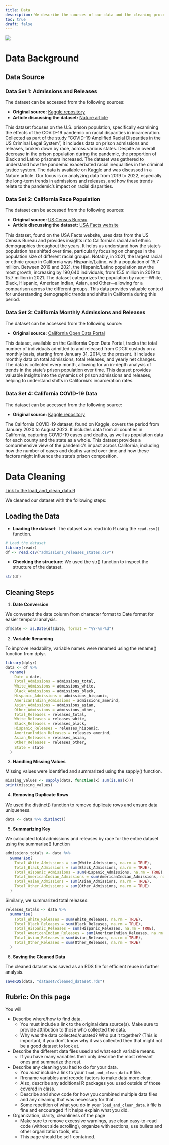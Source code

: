 ```yaml
---
title: Data
description: We describe the sources of our data and the cleaning process.
toc: true
draft: false
---
```


![](images/data-import-cheatsheet-thumbs.png)

# Data Background

## Data Source

### Data Set 1: Admissions and Releases 
The dataset can be accessed from the following sources:
 
- **Original source:** [Kaggle repository](https://www.kaggle.com/datasets/konradb/prison-population-in-the-us?select=populations_states.csv)
- **Article discussing the dataset:** [Nature article](https://www.nature.com/articles/s41586-023-05980-2)
 
This dataset focuses on the U.S. prison population, specifically examining the effects of the COVID-19 pandemic on racial disparities in incarceration. Collected as part of the study “COVID-19 Amplified Racial Disparities in the US Criminal Legal System”, it includes data on prison admissions and releases, broken down by race, across various states. Despite an overall decrease in the prison population during the pandemic, the proportion of Black and Latino prisoners increased. The dataset was gathered to understand how the pandemic exacerbated racial inequalities in the criminal justice system. The data is available on Kaggle and was discussed in a Nature article. Our focus is on analyzing data from 2019 to 2022, especially the long-term trends in admissions and releases, and how these trends relate to the pandemic's impact on racial disparities.
 
 
### Data Set 2: California Race Population 
The dataset can be accessed from the following sources:
 
- **Original source:** [US Census Bureau](https://www2.census.gov/programs-surveys/popest/)
- **Article discussing the dataset:** [USA Facts website](https://usafacts.org/data/topics/people-society/population-and-demographics/our-changing-population/state/california/?endDate=2020-01-01&startDate=2019-01-01)  
 
This dataset, found on the USA Facts website, uses data from the US Census Bureau and provides insights into California's racial and ethnic demographics throughout the years. It helps us understand how the state’s population has shifted over time, particularly focusing on changes in the population size of different racial groups. Notably, in 2021, the largest racial or ethnic group in California was Hispanic/Latino, with a population of 15.7 million. Between 2019 and 2021, the Hispanic/Latino population saw the most growth, increasing by 190,640 individuals, from 15.5 million in 2019 to 15.7 million in 2021. The dataset categorizes the population by race—White, Black, Hispanic, American Indian, Asian, and Other—allowing for a comparison across the different groups. This data provides valuable context for understanding demographic trends and shifts in California during this period.
 
 
### Data Set 3: California Monthly Admissions and Releases 
The dataset can be accessed from the following source:
 
- **Original source:** [California Open Data Portal](https://data.ca.gov/dataset/monthly-admissions-and-releases)
 
This dataset, available on the California Open Data Portal, tracks the total number of individuals admitted to and released from CDCR custody on a monthly basis, starting from January 31, 2014, to the present. It includes monthly data on total admissions, total releases, and yearly net changes. The data is collected every month, allowing for an in-depth analysis of trends in the state's prison population over time. This dataset provides valuable insights into the dynamics of prison admissions and releases, helping to understand shifts in California’s incarceration rates.
 
 
### Data Set 4: California COVID-19 Data 
The dataset can be accessed from the following source:
 
- **Original source:** [Kaggle repository](https://www.kaggle.com/datasets/meongsuzacklee/california-covid-19-data)
 
The California COVID-19 dataset, found on Kaggle, covers the period from January 2020 to August 2023. It includes data from all counties in California, capturing COVID-19 cases and deaths, as well as population data for each county and the state as a whole. This dataset provides a comprehensive view of the pandemic's impact across California, including how the number of cases and deaths varied over time and how these factors might influence the state's prison composition.

# Data Cleaning

[Link to the load_and_clean_data.R](scripts/load_and_clean_data.R)

We cleaned our dataset with the following steps:

## Loading the Data

- **Loading the dataset**: The dataset was read into R using the `read.csv()` function.

```r
# Load the dataset
library(readr)
df <- read.csv("admissions_releases_states.csv")
```

- **Checking the structure**: We used the str() function to inspect the structure of the dataset.

```r
str(df)
```
## Cleaning Steps

1. **Date Conversion**

We converted the date column from character format to Date format for easier temporal analysis.

```r
df$date <- as.Date(df$date, format = "%Y-%m-%d")
```

2. **Variable Renaming**

To improve readability, variable names were renamed using the rename() function from dplyr.

```r
library(dplyr)
data <- df %>%
  rename(
    Date = date,
    Total_Admissions = admissions_total,
    White_Admissions = admissions_white,
    Black_Admissions = admissions_black,
    Hispanic_Admissions = admissions_hispanic,
    AmericanIndian_Admissions = admissions_amerind,
    Asian_Admissions = admissions_asian,
    Other_Admissions = admissions_other,
    Total_Releases = releases_total,
    White_Releases = releases_white,
    Black_Releases = releases_black,
    Hispanic_Releases = releases_hispanic,
    AmericanIndian_Releases = releases_amerind,
    Asian_Releases = releases_asian,
    Other_Releases = releases_other,
    State = state
  )
```

3. **Handling Missing Values**

Missing values were identified and summarized using the sapply() function.

```r
missing_values <- sapply(data, function(x) sum(is.na(x)))
print(missing_values)
```

4. **Removing Duplicate Rows**

We used the distinct() function to remove duplicate rows and ensure data uniqueness.

```r
data <- data %>% distinct()
```

5. **Summarizing Key**

We calculated total admissions and releases by race for the entire dataset using the summarise() function

```r
admissions_totals <- data %>%
  summarise(
    Total_White_Admissions = sum(White_Admissions, na.rm = TRUE),
    Total_Black_Admissions = sum(Black_Admissions, na.rm = TRUE),
    Total_Hispanic_Admissions = sum(Hispanic_Admissions, na.rm = TRUE),
    Total_AmericanIndian_Admissions = sum(AmericanIndian_Admissions, na.rm = TRUE),
    Total_Asian_Admissions = sum(Asian_Admissions, na.rm = TRUE),
    Total_Other_Admissions = sum(Other_Admissions, na.rm = TRUE)
  )
```

Similarly, we summarized total releases:

```r
releases_totals <- data %>%
  summarise(
    Total_White_Releases = sum(White_Releases, na.rm = TRUE),
    Total_Black_Releases = sum(Black_Releases, na.rm = TRUE),
    Total_Hispanic_Releases = sum(Hispanic_Releases, na.rm = TRUE),
    Total_AmericanIndian_Releases = sum(AmericanIndian_Releases, na.rm = TRUE),
    Total_Asian_Releases = sum(Asian_Releases, na.rm = TRUE),
    Total_Other_Releases = sum(Other_Releases, na.rm = TRUE)
  )
```

6. **Saving the Cleaned Data**

The cleaned dataset was saved as an RDS file for efficient reuse in further analysis.

```r
saveRDS(data, "dataset/cleaned_dataset.rds")
```





## Rubric: On this page

You will

* Describe where/how to find data.
  * You must include a link to the original data source(s). Make sure to provide attribution to those who collected the data.
  * Why was the data collected/curated? Who put it together? (This is important, if you don't know why it was collected then that might not be a good dataset to look at.
* Describe the different data files used and what each variable means. 
  * If you have many variables then only describe the most relevant ones and summarize the rest.
* Describe any cleaning you had to do for your data.
  * You *must* include a link to your `load_and_clean_data.R` file.
  * Rrename variables and recode factors to make data more clear.
  * Also, describe any additional R packages you used outside of those covered in class.
  * Describe and show code for how you combined multiple data files and any cleaning that was necessary for that.
  * Some repetition of what you do in your `load_and_clean_data.R` file is fine and encouraged if it helps explain what you did.
* Organization, clarity, cleanliness of the page
  * Make sure to remove excessive warnings, use clean easy-to-read code (without side scrolling), organize with sections, use bullets and other organization tools, etc.
  * This page should be self-contained.
